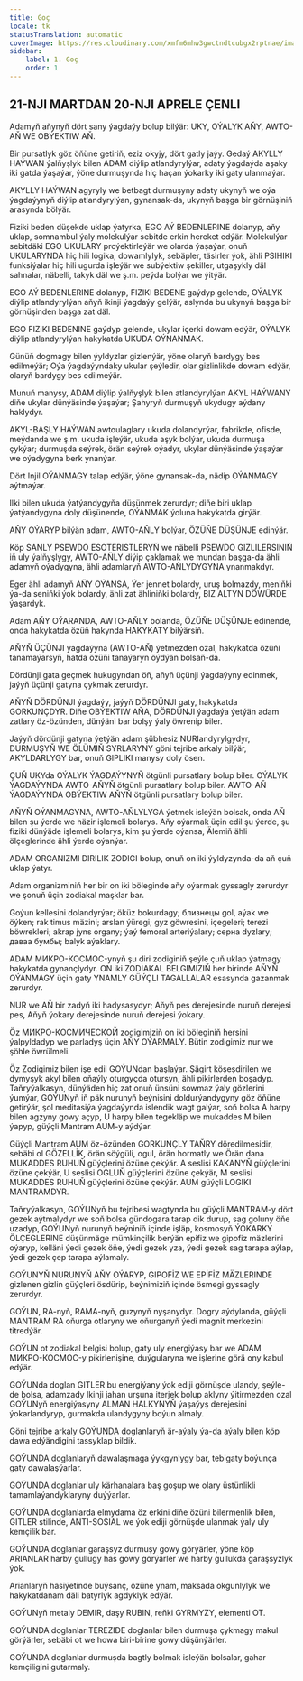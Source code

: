 ```yaml
---
title: Goç
locale: tk
statusTranslation: automatic
coverImage: https://res.cloudinary.com/xmfm6mhw3gwctndtcubgx2rptnae/image/upload/v1741354450/small_cover_tratado_esoterico_de_astrologia_hermetica_6210a35442.webp
sidebar:
    label: 1. Goç
    order: 1
---
```

## 21-NJI MARTDAN 20-NJI APRELE ÇENLI

Adamyň aňynyň dört sany ýagdaýy bolup bilýär: UKY, OÝALYK AŇY, AWTO-AŇ WE OBÝEKTIW AŇ.

Bir pursatlyk göz öňüne getiriň, eziz okyjy, dört gatly jaýy. Gedaý AKYLLY HAÝWAN ýalňyşlyk bilen ADAM diýlip atlandyrylýar, adaty ýagdaýda aşaky iki gatda ýaşaýar, ýöne durmuşynda hiç haçan ýokarky iki gaty ulanmaýar.

AKYLLY HAÝWAN agyryly we betbagt durmuşyny adaty ukynyň we oýa ýagdaýynyň diýlip atlandyrylýan, gynansak-da, ukynyň başga bir görnüşiniň arasynda bölýär.

Fiziki beden düşekde uklap ýatyrka, EGO AÝ BEDENLERINE dolanyp, aňy uklap, somnambul ýaly molekulýar sebitde erkin hereket edýär. Molekulýar sebitdäki EGO UKULARY proýektirleýär we olarda ýaşaýar, onuň UKULARYNDA hiç hili logika, dowamlylyk, sebäpler, täsirler ýok, ähli PSIHIKI funksiýalar hiç hili ugurda işleýär we subýektiw şekiller, utgaşykly däl sahnalar, näbelli, takyk däl we ş.m. peýda bolýar we ýitýär.

EGO AÝ BEDENLERINE dolanyp, FIZIKI BEDENE gaýdyp gelende, OÝALYK diýlip atlandyrylýan aňyň ikinji ýagdaýy gelýär, aslynda bu ukynyň başga bir görnüşinden başga zat däl.

EGO FIZIKI BEDENINE gaýdyp gelende, ukylar içerki dowam edýär, OÝALYK diýlip atlandyrylýan hakykatda UKUDA OÝNANMAK.

Günüň dogmagy bilen ýyldyzlar gizlenýär, ýöne olaryň bardygy bes edilmeýär; Oýa ýagdaýyndaky ukular şeýledir, olar gizlinlikde dowam edýär, olaryň bardygy bes edilmeýär.

Munuň manysy, ADAM diýlip ýalňyşlyk bilen atlandyrylýan AKYL HAÝWANY diňe ukylar dünýäsinde ýaşaýar; Şahyryň durmuşyň ukydugy aýdany haklydyr.

AKYL-BAŞLY HAÝWAN awtoulaglary ukuda dolandyrýar, fabrikde, ofisde, meýdanda we ş.m. ukuda işleýär, ukuda aşyk bolýar, ukuda durmuşa çykýar; durmuşda seýrek, örän seýrek oýadyr, ukylar dünýäsinde ýaşaýar we oýadygyna berk ynanýar.

Dört Injil OÝANMAGY talap edýär, ýöne gynansak-da, nädip OÝANMAGY aýtmaýar.

Ilki bilen ukuda ýatýandygyňa düşünmek zerurdyr; diňe biri uklap ýatýandygyna doly düşünende, OÝANMAK ýoluna hakykatda girýär.

AŇY OÝARYP bilýän adam, AWTO-AŇLY bolýar, ÖZÜŇE DÜŞÜNJE edinýär.

Köp SANLY PSEWDO ESOTERISTLERYŇ we näbelli PSEWDO GIZLILERSINIŇ iň uly ýalňyşlygy, AWTO-AŇLY diýip çaklamak we mundan başga-da ähli adamyň oýadygyna, ähli adamlaryň AWTO-AŇLYDYGYNA ynanmakdyr.

Eger ähli adamyň AŇY OÝANSA, Ýer jennet bolardy, uruş bolmazdy, meniňki ýa-da seniňki ýok bolardy, ähli zat ähliniňki bolardy, BIZ ALTYN DÖWÜRDE ýaşardyk.

Adam AŇY OÝARANDA, AWTO-AŇLY bolanda, ÖZÜŇE DÜŞÜNJE edinende, onda hakykatda özüň hakynda HAKYKATY bilýärsiň.

AŇYŇ ÜÇÜNJI ýagdaýyna (AWTO-AŇ) ýetmezden ozal, hakykatda özüňi tanamaýarsyň, hatda özüňi tanaýaryn öýdýän bolsaň-da.

Dördünji gata geçmek hukugyndan öň, aňyň üçünji ýagdaýyny edinmek, jaýyň üçünji gatyna çykmak zerurdyr.

AŇYŇ DÖRDÜNJI ýagdaýy, jaýyň DÖRDÜNJI gaty, hakykatda GORKUNÇDYR. Diňe OBÝEKTIW AŇA, DÖRDÜNJI ýagdaýa ýetýän adam zatlary öz-özünden, dünýäni bar bolşy ýaly öwrenip biler.

Jaýyň dördünji gatyna ýetýän adam şübhesiz NURlandyrylgydyr, DURMUŞYŇ WE ÖLÜMIŇ SYRLARYNY göni tejribe arkaly bilýär, AKYLDARLYGY bar, onuň GIPLIKI manysy doly ösen.

ÇUŇ UKYda OÝALYK ÝAGDAÝYNYŇ ötgünli pursatlary bolup biler. OÝALYK ÝAGDAÝYNDA AWTO-AŇYŇ ötgünli pursatlary bolup biler. AWTO-AŇ ÝAGDAÝYNDA OBÝEKTIW AŇYŇ ötgünli pursatlary bolup biler.

AŇYŇ OÝANMAGYNA, AWTO-AŇLYLYGA ýetmek isleýän bolsak, onda AŇ bilen şu ýerde we häzir işlemeli bolarys. Aňy oýarmak üçin edil şu ýerde, şu fiziki dünýäde işlemeli bolarys, kim şu ýerde oýansa, Älemiň ähli ölçeglerinde ähli ýerde oýanýar.

ADAM ORGANIZMI DIRILIK ZODIGI bolup, onuň on iki ýyldyzynda-da aň çuň uklap ýatyr.

Adam organizminiň her bir on iki böleginde aňy oýarmak gyssagly zerurdyr we şonuň üçin zodiakal maşklar bar.

Goýun kellesini dolandyrýar; öküz bokurdagy; близнецы gol, aýak we öýken; rak timus mäzini; arslan ýüregi; gyz göwresini, içegeleri; terezi böwrekleri; akrap jyns organy; ýaý femoral arteriýalary; серна dyzlary; даваа бумбы; balyk aýaklary.

ADAM МИКРО-КОСМОС-ynyň şu diri zodiginiň şeýle çuň uklap ýatmagy hakykatda gynançlydyr. ON iki ZODIAKAL BELGIMIZIŇ her birinde AŇYŇ OÝANMAGY üçin gaty YNAMLY GÜÝÇLI TAGALLALAR esasynda gazanmak zerurdyr.

NUR we AŇ bir zadyň iki hadysasydyr; Aňyň pes derejesinde nuruň derejesi pes, Aňyň ýokary derejesinde nuruň derejesi ýokary.

Öz МИКРО-КОСМИЧЕСКОЙ zodigimiziň on iki böleginiň hersini ýalpyldadyp we parladyş üçin AŇY OÝARMALY. Bütin zodigimiz nur we şöhle öwrülmeli.

Öz Zodigimiz bilen işe edil GOÝUNdan başlaýar. Şägirt köşeşdirilen we dymyşyk akyl bilen oňaýly oturgyçda otursyn, ähli pikirlerden boşadyp. Taňryýalkasyn, dünýäden hiç zat onuň ünsüni sowmaz ýaly gözlerini ýumýar, GOÝUNyň iň päk nurunyň beýnisini doldurýandygyny göz öňüne getirýär, şol meditasiýa ýagdaýynda islendik wagt galýar, soň bolsa A harpy bilen agzyny gowy açyp, U harpy bilen tegekläp we mukaddes M bilen ýapyp, güýçli Mantram AUM-y aýdýar.

Güýçli Mantram AUM öz-özünden GORKUNÇLY TAŇRY döredilmesidir, sebäbi ol GÖZELLİK, örän söýgüli, ogul, örän hormatly we Örän dana MUKADDES RUHUŇ güýçlerini özüne çekýär. A seslisi KAKANYŇ güýçlerini özüne çekýär, U seslisi OGLUŇ güýçlerini özüne çekýär, M seslisi MUKADDES RUHUŇ güýçlerini özüne çekýär. AUM güýçli LOGIKI MANTRAMDYR.

Taňryýalkasyn, GOÝUNyň bu tejribesi wagtynda bu güýçli MANTRAM-y dört gezek aýtmalydyr we soň bolsa gündogara tarap dik durup, sag goluny öňe uzadyp, GOÝUNyň nurunyň beýniniň içinde işläp, kosmosyň ÝOKARKY ÖLÇEGLERINE düşünmäge mümkinçilik berýän epifiz we gipofiz mäzlerini oýaryp, kelläni ýedi gezek öňe, ýedi gezek yza, ýedi gezek sag tarapa aýlap, ýedi gezek çep tarapa aýlamaly.

GOÝUNYŇ NURUNYŇ AŇY OÝARYP, GIPOFİZ WE EPİFİZ MÄZLERINDE gizlenen gizlin güýçleri ösdürip, beýnimiziň içinde ösmegi gyssagly zerurdyr.

GOÝUN, RA-nyň, RAMA-nyň, guzynyň nyşanydyr. Dogry aýdylanda, güýçli MANTRAM RA oňurga otlaryny we oňurganyň ýedi magnit merkezini titredýär.

GOÝUN ot zodiakal belgisi bolup, gaty uly energiýasy bar we ADAM МИКРО-КОСМОС-y pikirlenişine, duýgularyna we işlerine görä ony kabul edýär.

GOÝUNda doglan GITLER bu energiýany ýok ediji görnüşde ulandy, şeýle-de bolsa, adamzady Ikinji jahan urşuna iterjek bolup aklyny ýitirmezden ozal GOÝUNyň energiýasyny ALMAN HALKYNYŇ ýaşaýyş derejesini ýokarlandyryp, gurmakda ulandygyny boýun almaly.

Göni tejribe arkaly GOÝUNDA doglanlaryň är-aýaly ýa-da aýaly bilen köp dawa edýändigini tassyklap bildik.

GOÝUNDA doglanlaryň dawalaşmaga ýykgynlygy bar, tebigaty boýunça gaty dawalaşýarlar.

GOÝUNDA doglanlar uly kärhanalara baş goşup we olary üstünlikli tamamlaýandyklaryny duýýarlar.

GOÝUNDA doglanlarda elmydama öz erkini diňe özüni bilermenlik bilen, GITLER stilinde, ANTI-SOSIAL we ýok ediji görnüşde ulanmak ýaly uly kemçilik bar.

GOÝUNDA doglanlar garaşsyz durmuşy gowy görýärler, ýöne köp ARIANLAR harby gullugy has gowy görýärler we harby gullukda garaşsyzlyk ýok.

Arianlaryň häsiýetinde buýsanç, özüne ynam, maksada okgunlylyk we hakykatdanam däli batyrlyk agdyklyk edýär.

GOÝUNyň metaly DEMIR, daşy RUBIN, reňki GYRMYZY, elementi OT.

GOÝUNDA doglanlar TEREZIDE doglanlar bilen durmuşa çykmagy makul görýärler, sebäbi ot we howa biri-birine gowy düşünýärler.

GOÝUNDA doglanlar durmuşda bagtly bolmak isleýän bolsalar, gahar kemçiligini gutarmaly.
